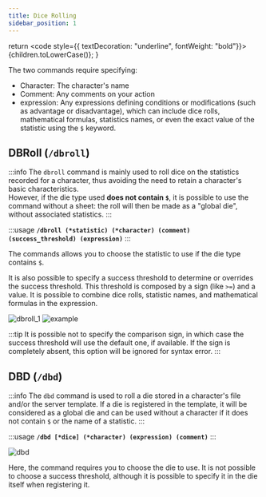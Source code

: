 ```yaml
---
title: Dice Rolling
sidebar_position: 1
---
```


  return <code style={{ textDecoration: "underline", fontWeight: "bold"}}>{children.toLowerCase()}</code>;
}


The two commands require specifying:
- <CL>Character</CL>: The character's name
- <CL>Comment</CL>: Any comments on your action
- <CL>expression</CL>: Any expressions defining conditions or modifications (such as advantage or disadvantage), which can include dice rolls, mathematical formulas, statistics names, or even the exact value of the statistic using the `$` keyword.

## DBRoll (`/dbroll`)

:::info
The `dbroll` command is mainly used to roll dice on the statistics recorded for a character, thus avoiding the need to retain a character's basic characteristics.  
However, if the die type used **does not contain `$`**, it is possible to use the command without a sheet: the roll will then be made as a "global die", without associated statistics.
:::

:::usage
**`/dbroll (*statistic) (*character) (comment) (success_threshold) (expression)`**
:::

The commands allows you to choose the statistic to use if the die type contains `$`.

It is also possible to specify a <CL>success threshold</CL> to determine or overrides the success threshold. This threshold is composed by a sign (like `>=`) and a value. It is possible to combine dice rolls, statistic names, and mathematical formulas in the expression.

![dbroll_1](/assets/rolls/db/dbroll_autocomplete.png)
![example](/assets/rolls/db/example.png)

:::tip
It is possible not to specify the comparison sign, in which case the success threshold will use the default one, if available.
If the sign is completely absent, this option will be ignored for syntax error.
:::

## DBD (`/dbd`)

:::info
The `dbd` command is used to roll a die stored in a character's file and/or the server template.
If a die is registered in the template, it will be considered as a global die and can be used without a character if it does not contain `$` or the name of a statistic.
:::

:::usage
**`/dbd [*dice] (*character) (expression) (comment)`**
:::

![dbd](/assets/rolls/db/dbd_example.png)

Here, the command requires you to choose the die to use. It is not possible to choose a success threshold, although it is possible to specify it in the die itself when registering it.